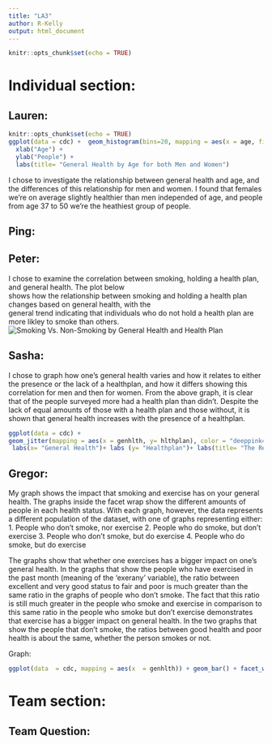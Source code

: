 ```yaml
---
title: "LA3"
author: R-Kelly
output: html_document
---
```


```r
knitr::opts_chunk$set(echo = TRUE)
```

# Individual section:

## Lauren:
```r
knitr::opts_chunk$set(echo = TRUE)
ggplot(data = cdc) +  geom_histogram(bins=20, mapping = aes(x = age, fill = genhlth)) +facet_wrap(~gender) +
  xlab("Age") +
  ylab("People") +
  labs(title= "General Health by Age for both Men and Women")

```
I chose to investigate the relationship between general health and age, and the differences of this relationship for men and women. I found that females we're on average slightly healthier than men independed of age, and people from age 37 to 50 we're the heathiest group of people. 


## Ping:

## Peter:
I chose to examine the correlation between smoking, holding a health plan, and general health. The plot below  
shows how the relationship between smoking and holding a health plan changes based on general health, with the  
general trend indicating that individuals who do not hold a health plan are more likley to smoke than others. 
![Smoking Vs. Non-Smoking by General Health and Health Plan](Images/RPlot.png)





## Sasha:
I chose to graph how one's general health varies and how it relates to either the presence or the lack of a healthplan,
 and how it differs showing this correlation for men and then for women. From the above graph, it is clear that of the 
 people surveyed more had a health plan than didn't. Despite the lack of equal amounts of those with a health plan and 
 those without, it is shown that general health increases with the presence of a healthplan. 

 ```r
ggplot(data = cdc) +
geom_jitter(mapping = aes(x = genhlth, y= hlthplan), color = "deeppink4")+ facet_wrap("gender")+
  labs(x= "General Health")+ labs (y= "Healthplan")+ labs(title= "The Relationship between General Health and Having a Healthplan for Men and Women")
```

## Gregor:
My graph shows the impact that smoking and exercise has on your general health. The graphs inside the facet wrap show the different amounts of people 
in each health status. With each graph, however, the data represents a different population of the dataset, with one of graphs representing either:
1. People who don't smoke, nor exercise
2. People who do smoke, but don't exercise
3. People who don't smoke, but do exercise
4. People who do smoke, but do exercise

The graphs show that whether one exercises has a bigger impact on one's general health. In the graphs that show the people who have exercised in the past 
month (meaning of the 'exerany' variable), the ratio between excellent and very good status to fair and poor is much greater than the same ratio in the graphs of people
who don't smoke. The fact that this ratio is still much greater in the people who smoke and exercise in comparison to this same ratio in the people who smoke but don't 
exercise demonstrates that exercise has a bigger impact on general health. In the two graphs that show the people that don't smoke, the ratios between good 
health and poor health is about the same, whether the person smokes or not. 

Graph: 

```r
ggplot(data  = cdc, mapping = aes(x  = genhlth)) + geom_bar() + facet_wrap(exerany~smoke100, labeller = label_both)
``` 


# Team section:

## Team Question: 

